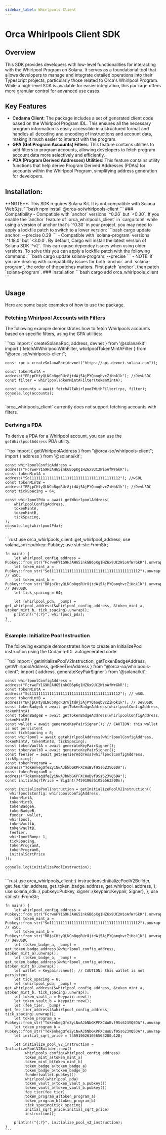 ```yaml
---
sidebar_label: Whirlpools Client
---
```


# Orca Whirlpools Client SDK

## Overview
This SDK provides developers with low-level functionalities for interacting with the Whirlpool Program on Solana. It serves as a foundational tool that allows developers to manage and integrate detailed operations into their Typescript projects, particularly those related to Orca's Whirlpool Program. While a high-level SDK is available for easier integration, this package offers more granular control for advanced use cases.

## Key Features
- **Codama Client**: The package includes a set of generated client code based on the Whirlpool Program IDL. This ensures all the necessary program information is easily accessible in a structured format and handles all decoding and encoding of instructions and account data, making it much easier to interact with the program.
- **GPA (Get Program Accounts) Filters**: This feature contains utilities to add filters to program accounts, allowing developers to fetch program account data more selectively and efficiently.
- **PDA (Program Derived Addresses) Utilities**: This feature contains utility functions that help derive Program Derived Addresses (PDAs) for accounts within the Whirlpool Program, simplifying address generation for developers.

## Installation:

<Tabs groupId="programming-languages">
  <TabItem value="ts" label="Typescript" default>
    **NOTE**: This SDK requires Solana Kit. It is not compatible with Solana Web3.js.
    ```bash
    npm install @orca-so/whirlpools-client
    ```
  </TabItem>
  <TabItem value="rust" label="Rust">
    ### Compatibility
    - Compatible with `anchor` versions `^0.26` but `<0.30`. If you enable the `anchor` feature of `orca_whirlpools_client` in `cargo.toml` while using a version of anchor that's `^0.30` in your project, you may need to apply a lockfile patch to switch to a lower version:
    ```bash
    cargo update anchor:<current-version> --precise 0.29
    ```
    - Compatible with `solana-program` versions `^1.18.0` but `<3.0.0`. By default, Cargo will install the latest version of Solana SDK `^v2`. This can cause dependcy issues when using older versions. To solve this you can apply a lockfile patch with the following command:
      ```bash
      cargo update solana-program:<current-version> --precise <required-version>
      ```
    - NOTE: if you are dealing with compatibility issues for both `anchor` and `solana-program`, the order of the patches matters. First patch `anchor`, then patch `solana-program`.
    ### Installation
    ```bash
    cargo add orca_whirlpools_client
    ```
  </TabItem>
</Tabs>

## Usage
Here are some basic examples of how to use the package.

### Fetching Whirlpool Accounts with Filters
The following example demonstrates how to fetch Whirlpools accounts based on specific filters, using the GPA utilities:

<Tabs groupId="programming-languages">
  <TabItem value="ts" label="Typescript" default>
    ```tsx
    import { createSolanaRpc, address, devnet } from '@solana/kit';
    import { fetchAllWhirlpoolWithFilter, whirlpoolTokenMintAFilter } from "@orca-so/whirlpools-client";

    const rpc = createSolanaRpc(devnet("https://api.devnet.solana.com"));

    const tokenMintA = address("BRjpCHtyQLNCo8gqRUr8jtdAj5AjPYQaoqbvcZiHok1k"); //DevUSDC
    const filter = whirlpoolTokenMintAFilter(tokenMintA);

    const accounts = await fetchAllWhirlpoolWithFilter(rpc, filter);
    console.log(accounts);
    ```
  </TabItem>
  <TabItem value="rust" label="Rust">
    `orca_whirlpools_client` currently does not support fetching accounts with filters.
  </TabItem>
</Tabs>



### Deriving a PDA
To derive a PDA for a Whirlpool account, you can use the `getWhirlpoolAddress` PDA utility.

<Tabs groupId="programming-languages">
  <TabItem value="ts" label="Typescript" default>
    ```tsx
    import { getWhirlpoolAddress } from "@orca-so/whirlpools-client";
    import { address } from '@solana/kit';

    const whirlpoolConfigAddress = address("FcrweFY1G9HJAHG5inkGB6pKg1HZ6x9UC2WioAfWrGkR");
    const tokenMintA = address("So11111111111111111111111111111111111111112"); //wSOL
    const tokenMintB = address("BRjpCHtyQLNCo8gqRUr8jtdAj5AjPYQaoqbvcZiHok1k"); //DevUSDC
    const tickSpacing = 64;

    const whirlpoolPda = await getWhirlpoolAddress(
        whirlpoolConfigAddress,
        tokenMintA,
        tokenMintB,
        tickSpacing,
    );
    console.log(whirlpoolPda);
    ```
  </TabItem>
  <TabItem value="rust" label="Rust">
    ```rust
    use orca_whirlpools_client::get_whirlpool_address;
    use solana_sdk::pubkey::Pubkey;
    use std::str::FromStr;

    fn main() {
        let whirlpool_config_address = Pubkey::from_str("FcrweFY1G9HJAHG5inkGB6pKg1HZ6x9UC2WioAfWrGkR").unwrap();
        let token_mint_a = Pubkey::from_str("So11111111111111111111111111111111111111112").unwrap(); // wSOL
        let token_mint_b = Pubkey::from_str("BRjpCHtyQLNCo8gqRUr8jtdAj5AjPYQaoqbvcZiHok1k").unwrap(); // DevUSDC
        let tick_spacing = 64;

        let (whirlpool_pda, _bump) = get_whirlpool_address(&whirlpool_config_address, &token_mint_a, &token_mint_b, tick_spacing).unwrap();
        println!("{:?}", whirlpool_pda);
    }
    ```
  </TabItem>
</Tabs>

### Example: Initialize Pool Instruction
The following example demonstrates how to create an InitializePool instruction using the Codama-IDL autogenerated code:

<Tabs groupId="programming-languages">
  <TabItem value="ts" label="Typescript" default>
    ```tsx
    import { getInitializePoolV2Instruction, getTokenBadgeAddress, getWhirlpoolAddress, getFeeTierAddress } from "@orca-so/whirlpools-client";
    import { address, generateKeyPairSigner } from '@solana/kit';

    const whirlpoolConfigAddress = address("FcrweFY1G9HJAHG5inkGB6pKg1HZ6x9UC2WioAfWrGkR");
    const tokenMintA = address("So11111111111111111111111111111111111111112"); // wSOL
    const tokenMintB = address("BRjpCHtyQLNCo8gqRUr8jtdAj5AjPYQaoqbvcZiHok1k"); // DevUSDC
    const tokenBadgeA = await getTokenBadgeAddress(whirlpoolConfigAddress, tokenMintA)
    const tokenBadgeB = await getTokenBadgeAddress(whirlpoolConfigAddress, tokenMintB)
    const wallet = await generateKeyPairSigner(); // CAUTION: this wallet is not persistent
    const tickSpacing = 8;
    const whirlpool = await getWhirlpoolAddress(whirlpoolConfigAddress, tokenMintA, tokenMintB, tickSpacing);
    const tokenVaultA = await generateKeyPairSigner();
    const tokenVaultB = await generateKeyPairSigner();
    const feeTier = await getFeeTierAddress(whirlpoolConfigAddress, tickSpacing);
    const tokenProgramA = address("TokenkegQfeZyiNwAJbNbGKPFXCWuBvf9Ss623VQ5DA");
    const tokenProgramB = address("TokenkegQfeZyiNwAJbNbGKPFXCWuBvf9Ss623VQ5DA");
    const initialSqrtPrice = BigInt(7459106261056563200n);

    const initializePoolInstruction = getInitializePoolV2Instruction({
      whirlpoolsConfig: whirlpoolConfigAddress,
      tokenMintA,
      tokenMintB,
      tokenBadgeA,
      tokenBadgeB,
      funder: wallet,
      whirlpool,
      tokenVaultA,
      tokenVaultB,
      feeTier,
      whirlpoolBump: 1,
      tickSpacing,
      tokenProgramA,
      tokenProgramB,
      initialSqrtPrice
    });

    console.log(initializePoolInstruction);
    ```
  </TabItem>
  <TabItem value="rust" label="Rust">
    ```rust
    use orca_whirlpools_client::{
        instructions::InitializePoolV2Builder,
        get_fee_tier_address,
        get_token_badge_address,
        get_whirlpool_address,
    };
    use solana_sdk::{
        pubkey::Pubkey,
        signer::{keypair::Keypair, Signer},
    };
    use std::str::FromStr;

    fn main() {
        let whirlpool_config_address = Pubkey::from_str("FcrweFY1G9HJAHG5inkGB6pKg1HZ6x9UC2WioAfWrGkR").unwrap();
        let token_mint_a = Pubkey::from_str("So11111111111111111111111111111111111111112").unwrap(); // wSOL
        let token_mint_b = Pubkey::from_str("BRjpCHtyQLNCo8gqRUr8jtdAj5AjPYQaoqbvcZiHok1k").unwrap(); // DevUSDC
        let (token_badge_a, _bump) = get_token_badge_address(&whirlpool_config_address, &token_mint_a).unwrap();
        let (token_badge_b, _bump) = get_token_badge_address(&whirlpool_config_address, &token_mint_b).unwrap();
        let wallet = Keypair::new(); // CAUTION: this wallet is not persistent
        let tick_spacing = 8;
        let (whirlpool_pda, _bump) = get_whirlpool_address(&whirlpool_config_address, &token_mint_a, &token_mint_b, tick_spacing).unwrap();
        let token_vault_a = Keypair::new();
        let token_vault_b = Keypair::new();
        let (fee_tier, _bump) = get_fee_tier_address(&whirlpool_config_address, tick_spacing).unwrap();
        let token_program_a = Pubkey::from_str("TokenkegQfeZyiNwAJbNbGKPFXCWuBvf9Ss623VQ5DA").unwrap();
        let token_program_b = Pubkey::from_str("TokenkegQfeZyiNwAJbNbGKPFXCWuBvf9Ss623VQ5DA").unwrap();
        let initial_sqrt_price = 7459106261056563200u128;

        let initialize_pool_v2_instruction = InitializePoolV2Builder::new()
            .whirlpools_config(whirlpool_config_address)
            .token_mint_a(token_mint_a)
            .token_mint_b(token_mint_b)
            .token_badge_a(token_badge_a)
            .token_badge_b(token_badge_b)
            .funder(wallet.pubkey())
            .whirlpool(whirlpool_pda)
            .token_vault_a(token_vault_a.pubkey())
            .token_vault_b(token_vault_b.pubkey())
            .fee_tier(fee_tier)
            .token_program_a(token_program_a)
            .token_program_b(token_program_b)
            .tick_spacing(tick_spacing)
            .initial_sqrt_price(initial_sqrt_price)
            .instruction();

        println!("{:?}", initialize_pool_v2_instruction);
    }
    ```
  </TabItem>
</Tabs>
